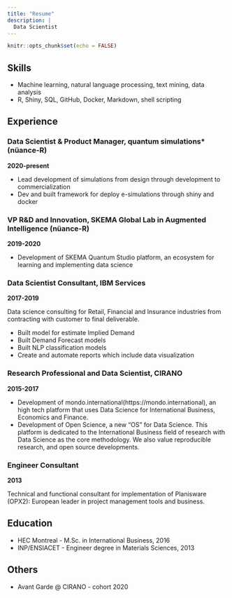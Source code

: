 ```yaml
---
title: "Resume"
description: |
  Data Scientist
---
```


```r
knitr::opts_chunk$set(echo = FALSE)
```

## Skills

- Machine learning, natural language processing, text mining, data analysis
- R, Shiny, SQL, GitHub, Docker, Markdown, shell scripting

## Experience

### Data Scientist & Product Manager, quantum simulations* (nüance-R)
**2020-present**

- Lead development of simulations from design through development to commercialization
- Dev and built framework for deploy e-simulations through shiny and docker


### VP R&D and Innovation, SKEMA Global Lab in Augmented Intelligence (nüance-R)
**2019-2020**

- Development of SKEMA Quantum Studio platform, an ecosystem for learning and implementing data science

### Data Scientist Consultant, IBM Services
**2017-2019**

Data science consulting for Retail, Financial and Insurance industries from contracting with customer to final deliverable.

- Built model for estimate Implied Demand
- Built Demand Forecast models
- Built NLP classification models
- Create and automate reports which include data visualization

### Research Professional and Data Scientist, CIRANO
**2015-2017**

- Development of mondo.international(https://mondo.international), an high tech platform that uses Data Science for International Business, Economics and Finance.
- Development of Open Science, a new "OS" for Data Science. This platform is dedicated to the International Business field of research with Data Science as the core methodology. We also value reproducible research, and open source developments.

### Engineer Consultant
**2013**

Technical and functional consultant for implementation of Planisware (OPX2): European leader in project management tools and business.


## Education

- HEC Montreal - M.Sc. in International Business, 2016
- INP/ENSIACET - Engineer degree in Materials Sciences, 2013

## Others

- Avant Garde @ CIRANO - cohort 2020
